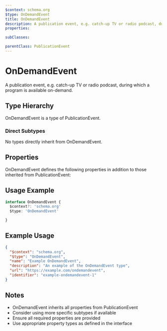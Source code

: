 ```yaml
---
$context: schema.org
$type: OnDemandEvent
title: OnDemandEvent
description: A publication event, e.g. catch-up TV or radio podcast, during which a program is available on-demand.
properties:

subClasses:

parentClass: PublicationEvent
---
```


# OnDemandEvent

A publication event, e.g. catch-up TV or radio podcast, during which a program is available on-demand.

## Type Hierarchy

OnDemandEvent is a type of PublicationEvent.

### Direct Subtypes

No types directly inherit from OnDemandEvent.

## Properties

OnDemandEvent defines the following properties in addition to those inherited from PublicationEvent:



## Usage Example

```typescript
interface OnDemandEvent {
  $context?: 'schema.org'
  $type: 'OnDemandEvent'

}
```

## Example Usage

```json
{
  "$context": "schema.org",
  "$type": "OnDemandEvent",
  "name": "Example OnDemandEvent",
  "description": "An example of the OnDemandEvent type",
  "url": "https://example.com/ondemandevent",
  "identifier": "example-ondemandevent-1"
}
```

## Notes

- OnDemandEvent inherits all properties from PublicationEvent
- Consider using more specific subtypes if available
- Ensure all required properties are provided
- Use appropriate property types as defined in the interface
